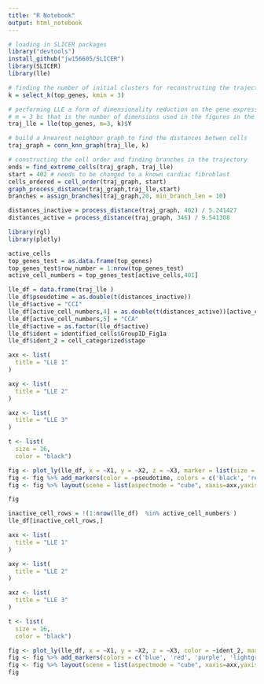 ```yaml
---
title: "R Notebook"
output: html_notebook
---
```


```r
# loading in SLICER packages
library("devtools")
install_github("jw156605/SLICER")
library(SLICER)
library(lle)
```


```r
# finding the number of initial clusters for reconstructing the trajectory
k = select_k(top_genes, kmin = 3)
```
```r
# performing LLE a form of dimensionality reduction on the gene expression data
# m = 3 bc that is the number of dimensions used in the figures in the paper 
traj_lle = lle(top_genes, m=3, k)$Y
```


```r
# build a knearest neighbor graph to find the distances betwen cells
traj_graph = conn_knn_graph(traj_lle, k)
```
```r
# constructing the cell order and finding branches in the trajectory 
ends = find_extreme_cells(traj_graph, traj_lle)
start = 402 # needs to be changed to a known cardiac fibroblast 
cells_ordered = cell_order(traj_graph, start)
graph_process_distance(traj_graph,traj_lle,start)
branches = assign_branches(traj_graph,20, min_branch_len = 10)
```


```r
distances_inactive = process_distance(traj_graph, 402) / 5.241427
distances_active = process_distance(traj_graph, 346) / 9.541308

```

```r
library(rgl)
library(plotly)
```


```r

active_cells
top_genes_test = as.data.frame(top_genes)
top_genes_test$row_number = 1:nrow(top_genes_test)
active_cell_numbers = top_genes_test[active_cells,401]

lle_df = data.frame(traj_lle )
lle_df$pseudotime = as.double(t(distances_inactive))
lle_df$active = "CCI"
lle_df[active_cell_numbers,4] = as.double(t(distances_active))[active_cell_numbers]
lle_df[active_cell_numbers,5] = "CCA"
lle_df$active = as.factor(lle_df$active)
lle_df$ident = identified_cells$GroupID_Fig1a
lle_df$ident_2 = cell_categorized$stage

```


```r

axx <- list(
  title = "LLE 1"
)

axy <- list(
  title = "LLE 2"
)

axz <- list(
  title = "LLE 3"
)

t <- list(
  size = 16,
  color = "black")

fig <- plot_ly(lle_df, x = ~X1, y = ~X2, z = ~X3, marker = list(size = 6), symbol = ~active, symbols = c("diamond", "circle") )
fig <- fig %>% add_markers(color = ~pseudotime, colors = c('black', 'red', 'orange', 'yellow'))
fig <- fig %>% layout(scene = list(aspectmode = "cube", xaxis=axx,yaxis=axy,zaxis=axz), font = t)

fig
```
```r
inactive_cell_rows = !(1:nrow(lle_df)  %in% active_cell_numbers )
lle_df[inactive_cell_rows,]
```



```r
axx <- list(
  title = "LLE 1"
)

axy <- list(
  title = "LLE 2"
)

axz <- list(
  title = "LLE 3"
)

t <- list(
  size = 16,
  color = "black")

fig <- plot_ly(lle_df, x = ~X1, y = ~X2, z = ~X3, color = ~ident_2, marker = list(size = 6), symbol = ~active, symbols = c("diamond", "circle") )
fig <- fig %>% add_markers(colors = c('blue', 'red', 'purple', 'lightgreen'))
fig <- fig %>% layout(scene = list(aspectmode = "cube", xaxis=axx,yaxis=axy,zaxis=axz), font = t)
fig
```





